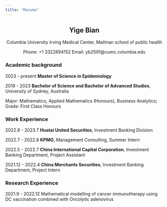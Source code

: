 ```yaml
---
title: "Resume"
---
```


<center>
## Yige Bian

Columbia University Irving Medical Center, Mailman school of public health

Phone: +1 3322694152  Email: yb2591@cumc.columbia.edu
</center>

### Academic background
2023 - present **Master of Science in Epidemiology**

2019 - 2023 **Bachelor of Science and Bachelor of Advanced Studies**, University of Sydney, Australia

Major: Mathematics, Applied Mathematics (Honours), Business Analytics; Grade: First Class Honours

### Work Experience
2022.8 - 2023.7 **Huatai United Securities**, Investment Banking Division

2022.7 - 2022.8 **KPMG**, Management Consulting, Summer Intern

2022.5 - 2022.7 **China International Capital Corporation**, Investment Banking Department, Project Assistant

2021.12 - 2022.4 **China Merchants Securities**, Investment Banking Department, Project Intern

### Research Experience
2021.9 - 2022.12 Mathematical modelling of cancer immunotherapy using DC vaccination combined with Oncolytic adenovirus
